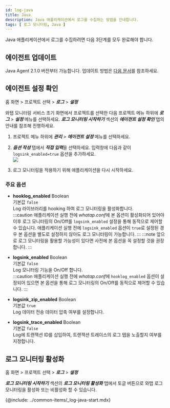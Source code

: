```yaml
---
id: log-java
title: Java
description: Java 애플리케이션에서 로그를 수집하는 방법을 안내합니다. 
tags: [ 로그 모니터링, Java ]
---
```


Java 애플리케이션에서 로그를 수집하려면 다음 3단계를 모두 완료해야 합니다.

## 에이전트 업데이트

Java Agent 2.1.0 버전부터 가능합니다. 업데이트 방법은 [다음 문서](../java/update-agent)를 참조하세요.

## 에이전트 설정 확인

홈 화면 > 프로젝트 선택 > ***로그*** > ***설정***

와탭 모니터링 서비스 초기 화면에서 프로젝트를 선택한 다음 프로젝트 메뉴 하위에 ***로그*** > ***설정*** 메뉴를 선택하세요. ***로그 모니터링 시작하기*** 섹션의 ***에이전트 설정 확인*** 탭의 안내를 참조해 진행하세요.

1. 프로젝트 메뉴 하위에 ***관리*** > ***에이전트 설정*** 메뉴를 선택하세요.

1. ***옵션 작성*** 탭에서 ***직접 입력***을 선택하세요. 입력창에 다음과 같이 `logsink_enabled=true` 옵션을 추가하세요. <br/>
    ![](https://img.whatap.io/media/images/log_java_config1.png)

1. 로그 모니터링을 적용하기 위해 애플리케이션을 다시 시작하세요.

### 주요 옵션

* **hooklog_enabled** <span class='type'>Boolean</span><br/>
    기본값 `false`<br/>
    Log 라이브러리를 hooking 하여 로그 모니터링을 활성화합니다.  
:::caution
애플리케이션 실행 전에 *whatap.conf*에 본 옵션이 활성화되어 있어야 이후 로그 모니터링의 On/Off를 `logsink_enabled` 설정을 통해 동적으로 제어할 수 있습니다.
애플리케이션 실행 전에 `logsink_enabled` 옵션이 `true`로 설정된 경우 본 옵션을 별도로 설정하지 않아도 로그 모니터링이 가능합니다.
:::
:::note
앞으로 로그 모니터링을 활용할 가능성이 있다면 사전에 본 옵션을 꼭 설정할 것을 권장합니다.
:::

* **logsink_enabled** <span class='type'>Boolean</span><br/>
    기본값 `false`<br/>
    Log 모니터링 기능을 On/Off 합니다.  
:::caution
애플리케이션 실행 전에 *whatap.conf*에 `hooklog_enabled` 옵션이 설정되어 있으면 본 옵션을 통해 로그 모니터링의 On/Off를 동적으로 제어할 수 있습니다.
::: 

* **logsink_zip_enabled** <span class='type'>Boolean</span><br/>
    기본값 `true`<br/>
    Log 데이터 전송 데이터 압축 여부를 설정합니다.  

* **logsink_trace_enabled** <span class='type'>Boolean</span><br/>
    기본값 `false`<br/>
    Log에 트랜잭션 ID를 삽입하여, 트랜잭션 트레이스의 로그 탭을 노출할지 여부를 지정합니다.  

## 로그 모니터링 활성화

홈 화면 > 프로젝트 선택 > ***로그*** > ***설정***

***로그 모니터링 시작하기*** 섹션의 ***로그 모니터링 활성화*** 탭에서 토글 버튼으로 와탭 로그 모니터링을 활성화 또는 비활성화 할 수 있습니다.

{@include: ../common-items/_log-java-start.mdx}

<!-- 내용 최신화 확인 -->
<!-- 
프로젝트 관리자(Super Admin)만 로그 모니터링 설정을 수정할 수 있습니다.

토글 버튼을 켜면 로그 모니터링이 활성화됩니다.
활성화한 날부터 15일 동안 무료로 체험하실 수 있습니다.

토글 버튼을 끄면 로그 모니터링이 비활성화됩니다.
로그를 더 이상 저장하지 않습니다.
-->